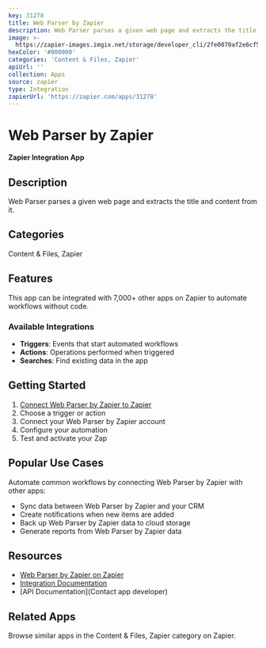 ```yaml
---
key: 31278
title: Web Parser by Zapier
description: Web Parser parses a given web page and extracts the title and content from it.
image: >-
  https://zapier-images.imgix.net/storage/developer_cli/2fe0070af2e6cf54f5a9f1883286afc6_2.png?auto=format%2Ccompress&ixlib=python-3.0.0&q=50
hexColor: '#000000'
categories: 'Content & Files, Zapier'
apiUrl: ''
collection: Apps
source: zapier
type: Integration
zapierUrl: 'https://zapier.com/apps/31278'
---
```

# Web Parser by Zapier

**Zapier Integration App**

## Description

Web Parser parses a given web page and extracts the title and content from it.

## Categories

Content & Files, Zapier

## Features

This app can be integrated with 7,000+ other apps on Zapier to automate workflows without code.

### Available Integrations

- **Triggers**: Events that start automated workflows
- **Actions**: Operations performed when triggered
- **Searches**: Find existing data in the app

## Getting Started

1. [Connect Web Parser by Zapier to Zapier](https://zapier.com/apps/31278)
2. Choose a trigger or action
3. Connect your Web Parser by Zapier account
4. Configure your automation
5. Test and activate your Zap

## Popular Use Cases

Automate common workflows by connecting Web Parser by Zapier with other apps:

- Sync data between Web Parser by Zapier and your CRM
- Create notifications when new items are added
- Back up Web Parser by Zapier data to cloud storage
- Generate reports from Web Parser by Zapier data

## Resources

- [Web Parser by Zapier on Zapier](https://zapier.com/apps/31278)
- [Integration Documentation](https://zapier.com/apps/31278/integrations)
- [API Documentation](Contact app developer)

## Related Apps

Browse similar apps in the Content & Files, Zapier category on Zapier.

